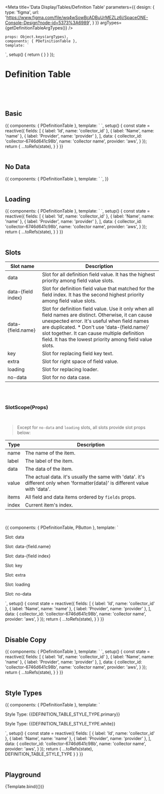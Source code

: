 

<Meta title='Data Display/Tables/Definition Table' parameters={{
    design: {
        type: 'figma',
        url: 'https://www.figma.com/file/wq4wSowBcADBuUrMEZLz6i/SpaceONE-Console-Design?node-id=5373%3A6989',
    }
}} argTypes={getDefinitionTableArgTypes()}
/>

    props: Object.keys(argTypes),
    components: { PDefinitionTable },
    template: `
<p-definition-table
    :fields="fields"
    :data="data"
    :loading="loading"
    :skeleton-rows="skeletonRows"
/>`,
    setup() {
        return {
        }
    }
});


# Definition Table

<br/>
<br/>
<br/>


## Basic
<Canvas>
    <Story name="Basic">
{{
    components: { PDefinitionTable },
    template: `
<p-definition-table
    :fields="fields"
    :data="data"
/>
`,
    setup() {
        const state = reactive({
            fields: [
                { label: 'Id', name: 'collector_id' },
                { label: 'Name', name: 'name' },
                { label: 'Provider', name: 'provider' },
            ],
            data: {
                collector_id: 'collector-6746d641c98b',
                name: 'collector name',
                provider: 'aws',
            }
        });
        return {
            ...toRefs(state),
        }
    }
}}
    </Story>
</Canvas>

<br/>
<br/>


## No Data
<Canvas>
    <Story name="No Data">
        {{
            components: { PDefinitionTable },
            template: `
<p-definition-table />
`,
        }}
    </Story>
</Canvas>

<br/>
<br/>

## Loading

<Canvas>
    <Story name="Loading">
        {{
            components: { PDefinitionTable },
            template: `
<p-definition-table
    :fields="fields"
    :data="data"
    loading
/>
`,
            setup() {
                const state = reactive({
                    fields: [
                        { label: 'Id', name: 'collector_id' },
                        { label: 'Name', name: 'name' },
                        { label: 'Provider', name: 'provider' },
                    ],
                    data: {
                        collector_id: 'collector-6746d641c98b',
                        name: 'collector name',
                        provider: 'aws',
                    }
                });
                return {
                    ...toRefs(state),
                }
            }
        }}
    </Story>
</Canvas>

<br/>
<br/>

## Slots

| Slot name | Description |
| ---- | ----------- |
| data | Slot for all definition field value. It has the highest priority among field value slots. |
| data-{field index} | Slot for definition field value that matched for the field index. It has the second highest priority among field value slots. |
| data-{field.name} | Slot for definition field value. Use it only when all field names are distinct. Otherwise, it can cause unexpected error. It's useful when field names are duplicated. * Don't use 'data-{field.name}' slot together. It can cause multiple definition field. It has the lowest priority among field value slots. |
| key | Slot for replacing field key text. |
| extra | Slot for right space of field value. |
| loading | Slot for replacing loader. |
| no-data | Slot for no data case. |

<br/>
<br/>

### SlotScope(Props)

<br/>

> Except for `no-data` and `loading` slots, all slots provide slot props below:

| Type | Description |
| ---- | ----------- |
| name | The name of the item. |
| label | The label of the item. |
| data | The data of the item. |
| value | The actual data. it's usually the same with 'data'. it's different only when 'formatter(data)' is different value with 'data'. |
| items | All field and data items ordered by `fields` props. |
| index | Current item's index. |

<br/>
<br/>

<Canvas>
    <Story name="Slots">
{{
    components: { PDefinitionTable, PButton },
    template: `
<div>
    <p class="mb-4 text-lg font-bold">Slot: data</p>
    <p-definition-table
        :fields="fields"
        :data="data"
    >
        <template #data="{value}">
            <span class="text-secondary-dark">{{value}}</span>
        </template>
    </p-definition-table>
    <p class="mb-4 text-lg font-bold">Slot: data-{field.name}</p>
    <p-definition-table
        :fields="fields"
        :data="data"
    >
        <template #data-name="{value}">
            <span class="text-secondary-dark">{{value}}</span>
        </template>
    </p-definition-table>
    <p class="mb-4 text-lg font-bold">Slot: data-{field index}</p>
    <p-definition-table
        :fields="fields"
        :data="data"
    >
        <template #data-name="{index, value}">
            <span class="text-secondary-dark">{{index}}. {{value}}</span>
        </template>
    </p-definition-table>
    <p class="my-4 text-lg font-bold">Slot: key</p>
    <p-definition-table
        :fields="fields"
        :data="data"
    >
        <template #key="{label}">
            <span class="text-secondary-dark">{{label}}</span>
        </template>
    </p-definition-table>
    <p class="my-4 text-lg font-bold">Slot: extra</p>
    <p-definition-table
        :fields="fields"
        :data="data"
    >
        <template #extra="{label}">
            <div class="text-peacock mr-4 w-full text-right"><p-button style-type="secondary" size="sm">Edit</p-button></div>
        </template>
    </p-definition-table>
    <p class="my-4 text-lg font-bold">Slot: loading</p>
    <p-definition-table
        :fields="fields"
        :data="data"
        loading
    >
        <template #loading>
            <span class="text-secondary-dark">Loading...</span>
        </template>
    </p-definition-table>
    <p class="my-4 text-lg font-bold">Slot: no-data</p>
    <p-definition-table
        :fields="fields"
        :data="{}"
    >
        <template #no-data>
            <span class="text-secondary-dark">No Data</span>
        </template>
    </p-definition-table>
</div>
<!--<div>-->
`,
    setup() {
        const state = reactive({
            fields: [
                { label: 'Id', name: 'collector_id' },
                { label: 'Name', name: 'name' },
                { label: 'Provider', name: 'provider' },
            ],
            data: {
                collector_id: 'collector-6746d641c98b',
                name: 'collector name',
                provider: 'aws',
            }
        });
        return {
            ...toRefs(state),
        }
    }
}}
    </Story>
</Canvas>

<br/>
<br/>


## Disable Copy

<Canvas>
    <Story name="Disable Copy">
        {{
            components: { PDefinitionTable },
            template: `
<p-definition-table
    :fields="fields"
    :data="data"
    disable-copy
/>
`,
            setup() {
                const state = reactive({
                    fields: [
                        { label: 'Id', name: 'collector_id' },
                        { label: 'Name', name: 'name' },
                        { label: 'Provider', name: 'provider' },
                    ],
                    data: {
                        collector_id: 'collector-6746d641c98b',
                        name: 'collector name',
                        provider: 'aws',
                    }
                });
                return {
                    ...toRefs(state),
                }
            }
        }}
    </Story>
</Canvas>

<br/>
<br/>


## Style Types

<Canvas>
    <Story name="Style Types">
        {{
            components: { PDefinitionTable },
            template: `
<div>
    <p class="mb-4 text-lg font-bold">Style Type: {{DEFINITION_TABLE_STYLE_TYPE.primary}}</p>
    <p-definition-table
        :fields="fields"
        :data="data"
        :style-type="DEFINITION_TABLE_STYLE_TYPE.primary"
    />
    <p class="mb-4 text-lg font-bold">Style Type: {{DEFINITION_TABLE_STYLE_TYPE.white}}</p>
    <p-definition-table
        :fields="fields"
        :data="data"
        :style-type="DEFINITION_TABLE_STYLE_TYPE.white"
    />
</div>
`,
            setup() {
                const state = reactive({
                    fields: [
                        { label: 'Id', name: 'collector_id' },
                        { label: 'Name', name: 'name' },
                        { label: 'Provider', name: 'provider' },
                    ],
                    data: {
                        collector_id: 'collector-6746d641c98b',
                        name: 'collector name',
                        provider: 'aws',
                    }
                });
                return {
                    ...toRefs(state),
                    DEFINITION_TABLE_STYLE_TYPE
                }
            }
        }}
    </Story>
</Canvas>

<br/>
<br/>


## Playground
<Canvas>
    <Story name="Playground" >
        {Template.bind({})}
    </Story>
</Canvas>

<ArgsTable story="Playground" />

<br/>



